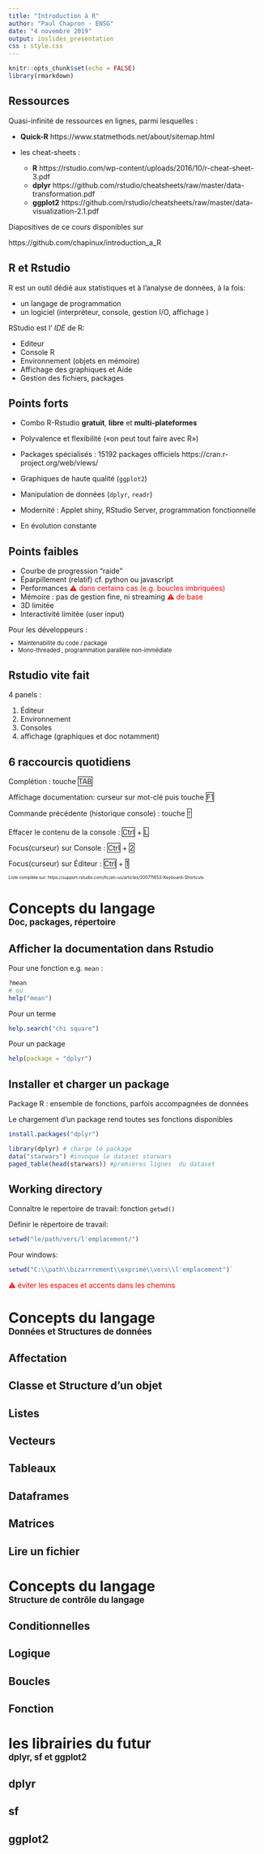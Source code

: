 ```yaml
---
title: "Introduction à R"
author: "Paul Chapron - ENSG"
date: "4 novembre 2019"
output: ioslides_presentation
css : style.css
---
```


```r
knitr::opts_chunk$set(echo = FALSE)
library(rmarkdown)
```

## Ressources

Quasi-infinité de ressources en lignes, parmi lesquelles :

  - **Quick-R** https://www.statmethods.net/about/sitemap.html
  
  - les cheat-sheets : 
    - **R** https://rstudio.com/wp-content/uploads/2016/10/r-cheat-sheet-3.pdf
    - **dplyr** https://github.com/rstudio/cheatsheets/raw/master/data-transformation.pdf
    - **ggplot2** https://github.com/rstudio/cheatsheets/raw/master/data-visualization-2.1.pdf
    
Diapositives de ce cours disponibles sur 

https://github.com/chapinux/introduction_a_R


## R et Rstudio 

R est un outil dédié aux statistiques et à l'analyse de données, à la fois: 

  - un langage de programmation 
  - un logiciel (interpréteur, console, gestion I/O, affichage )


RStudio est l' *IDE* de R:

- Editeur
- Console R
- Environnement (objets en mémoire)
- Affichage des graphiques et Aide
- Gestion des fichiers, packages


## Points forts

  - Combo R-Rstudio **gratuit**, **libre** et **multi-plateformes**

  - Polyvalence et flexibilité («on peut tout faire avec R»)

  - Packages spécialisés  : 15192 packages officiels https://cran.r-project.org/web/views/

  - Graphiques de haute qualité (`ggplot2`)

  - Manipulation de données (`dplyr`, `readr`)

  - Modernité : Applet shiny,  RStudio Server, programmation fonctionnelle 

  - En évolution constante

## Points faibles

  - Courbe de progression "raide"
  - Éparpillement (relatif) cf. python ou javascript
  - Performances <span style="color:red">&#9888; dans certains cas (e.g. boucles imbriquées)</span> 
  - Mémoire :  pas de gestion fine, ni streaming <span style="color:red">&#9888; de base</span>
  - 3D limitée 
  - Interactivité limitée (user input)

Pour les développeurs : 
<div style="font-size: 0.8em;">
  - Maintenabilité du code / package 
  - Mono-threaded , programmation parallèle non-immédiate 
</div> 

 
##  Rstudio vite fait 

4 panels : 

  1. Éditeur
  2. Environnement
  3. Consoles
  4. affichage (graphiques et doc notamment)

## 6 raccourcis quotidiens 

Complétion : touche <span style="border:1px solid ;">TAB</span>

Affichage documentation: curseur sur mot-clé puis touche <span style="border:1px solid ;">F1</span>  

Commande précédente (historique console) :  touche <span style="border:1px solid ;">&#129105;</span>

Effacer le contenu de la console  : <span style="border:1px solid ;">Ctrl</span> + <span style="border:1px solid ;"> L</span>

Focus(curseur) sur Console : <span style="border:1px solid ;">Ctrl</span> + <span style="border:1px solid ;"> 2</span>

Focus(curseur) sur Éditeur : <span style="border:1px solid ;">Ctrl</span> + <span style="border:1px solid ;"> 1</span>

<span style="font-size: 0.6em;">
Liste complète sur: https://support.rstudio.com/hc/en-us/articles/200711853-Keyboard-Shortcuts
 </span>
 
 
# Concepts du langage <br> <span style="font-size: 0.6em;">Doc, packages, répertoire </span>

## Afficher la documentation dans Rstudio

Pour une fonction e.g. `mean`  :

```r
?mean
# ou
help("mean")
```


Pour un terme 

```r
help.search("chi square")
```

Pour un package 
```r
help(package = "dplyr") 
```


## Installer et charger un package


Package R : ensemble de fonctions, parfois accompagnées de données

Le chargement d'un package rend toutes ses fonctions disponibles

```r
install.packages("dplyr")

```


```r
library(dplyr) # charge le package 
data("starwars") #invoque le dataset starwars
paged_table(head(starwars)) #premières lignes  du dataset
```




## Working directory

Connaître le repertoire de travail: fonction `getwd()`

Définir le répertoire de travail:  
```r
setwd("le/path/vers/l'emplacement/")
```

Pour windows: 
```r
setwd("C:\\path\\bizarrrement\\exprimé\\vers\\l'emplacement")`
```

<span style="color:red">&#9888; éviter les espaces et accents dans les chemins </span> 

# Concepts du langage <br> <span style="font-size: 0.6em;"> Données et Structures de données</span>


## Affectation 

## Classe et Structure d'un objet 

## Listes

## Vecteurs

## Tableaux 

## Dataframes

## Matrices

## Lire un fichier 



# Concepts du langage <br> <span style="font-size: 0.6em;">Structure de contrôle du langage </span>


## Conditionnelles

## Logique


## Boucles


## Fonction


# les librairies du futur <br> <span style="font-size: 0.6em;">dplyr, sf et  ggplot2 </span>


## dplyr

## sf 


## ggplot2
